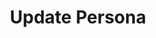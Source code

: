 ---
openapi: put /v1/personas/{id}
title: 'Update Persona'
description: 'Update a persona by its ID'
---